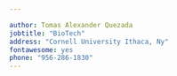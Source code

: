 ```yaml
---

author: Tomas Alexander Quezada
jobtitle: "BioTech"
address: "Cornell University Ithaca, Ny"
fontawesome: yes
phone: "956-286-1830"
---
```


